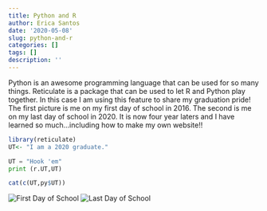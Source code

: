 ```yaml
---
title: Python and R
author: Erica Santos
date: '2020-05-08'
slug: python-and-r
categories: []
tags: []
description: ''
---
```


Python is an awesome programming language that can be used for so many things. Reticulate is a package that can be used to let R and Python play together. In this case I am using this feature to share my graduation pride! The first picture is me on my first day of school in 2016. The second is me on my last day of school in 2020. It is now four year laters and I have learned so much...including how to make my own website!!

```R
library(reticulate)
UT<- "I am a 2020 graduate."
```

```python
UT = "Hook 'em"
print (r.UT,UT)
```

```R
cat(c(UT,py$UT))
```

![First Day of School](/blog/2020-05-08-python-and-r_files/IMG_3996.jpg)
![Last Day of School](/blog/2020-05-08-python-and-r_files/IMG_7206.JPG)